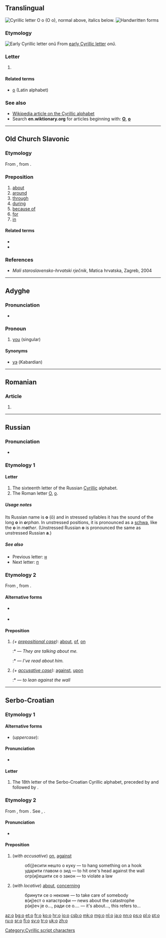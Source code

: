 {{Cyrillic character info|hex=43e|name=CYRILLIC SMALL LETTER O}}
{{also|Appendix:Variations of "o"}}
==Translingual==
[[Image:Cyrillic O.png|thumb|right|Cyrillic letter '''О о''' (''О о''), normal above, italics below.]]
[[File:16-Russian alphabet-О о.svg|thumb|Handwritten forms]]

===Etymology===
[[Image:Early Cyrillic letter Onu.png|Early Cyrillic letter ''onŭ'']]
From [[w:Early Cyrillic alphabet|early Cyrillic letter]] ''onŭ''.

===Letter===
{{head|mul|letter|lower case||upper case|О}}

# {{non-gloss definition|Cyrillic small letter o}}

====Related terms====
* [[o]] (Latin alphabet)

===See also===
* [[w:Cyrillic alphabet|Wikipedia article on the Cyrillic alphabet]]
* Search '''en.wiktionary.org''' for articles beginning with: '''[http://en.wiktionary.org/w/index.php?title=Special%3AAllpages&from=%D0%9E&namespace=0 О]''', '''[http://en.wiktionary.org/w/index.php?title=Special%3AAllpages&from=%D0%BE&namespace=0 о]'''

[[Category:Cyrillic script characters]]

----

==Old Church Slavonic==

===Etymology===
From {{etyl|sla-pro|cu}} {{term/t|sla-pro|*o(b)}}, from {{etyl|ine-pro|cu}} {{term/t|ine-pro|*h₃ebhi}}.

===Preposition===
{{cu-prep}}

# [[about]]
# [[around]]
# [[through]]
# [[during]]
# [[because of]]
# [[for]]
# [[in]]

====Related terms====
* {{l|cu|об}}
* {{l|cu|объ}}

===References===
* ''Mali staroslavensko-hrvatski rječnik'', Matica hrvatska, Zagreb, 2004

----

==Adyghe==

===Pronunciation===
* {{IPA|[wa]|lang=ady}}

===Pronoun===
{{head|ady|pronoun}}

# [[you]] (singular)

====Synonyms====
* [[уэ]] (Kabardian)

----

==Romanian==

===Article===
{{head|ro|article|sc=Cyrl}}

# {{ro-Cyrillic of|o}}

----

==Russian==

===Pronunciation===
* {{audio|Ru-о.ogg|Audio}}

===Etymology 1===
====Letter====
{{head|ru|letter|lower case||upper case|О}}

# The sixteenth letter of the Russian [[Cyrillic]] alphabet.
# The Roman letter [[O]], [[o]].

=====Usage notes=====
Its Russian name is '''о''' (ō) and in stressed syllables it has the sound of the long '''o''' in '''''o'''rphan''. In unstressed positions, it is pronounced as a [[schwa]], like the '''o''' in ''m'''o'''ther''. (Unstressed Russian '''о''' is pronounced the same as unstressed Russian '''а'''.)

=====See also=====
* Previous letter: [[н#Russian|н]]
* Next letter: [[п#Russian|п]]

===Etymology 2===
From {{etyl|sla-pro|ru}} {{term/t|sla-pro|*o(b)}}, from {{etyl|ine-pro|ru}} {{term/t|ine-pro|*h₃ebhi}}.

====Alternative forms====
* {{l|ru|об}} {{qualifier|before vowels}}
* {{l|ru|обо}} {{qualifier|before some difficult consonant clusters such as ''мн-'' and ''вс-''}}

====Preposition====
{{head|ru|preposition}}

# ''(+ [[prepositional case]])'': [[about]], [[of]], [[on]]
#:* {{lang|ru|Они́ [[говорить|говоря́т]] обо [[я#Russian|мне́]]}} — ''They are talking about me.''
#:* {{lang|ru|[[я|Я]] [[читать|чита́л]] о [[он|нём]]}} — ''I’ve read about him.''
# ''(+ [[accusative case]])'': [[against]], [[upon]]
#:* {{lang|ru|[[опираться|опира́ться]] о [[стена|сте́ну]]}} — ''to lean against the wall''

{{catlangcode|ru|Letter names|Cyrillic letter names|Latin letter names}}

----

==Serbo-Croatian==

===Etymology 1===

====Alternative forms====
* (''uppercase''): {{l|sh|О}}

====Pronunciation====
* {{qualifier|phoneme}} {{IPA|/o/|lang=sh}}

====Letter====
{{sh-letter|c|o}}

# The 18th letter of the Serbo-Croatian Cyrillic alphabet, preceded by {{l|sh|њ|sc=Cyrl}} and followed by {{l|sh|п|sc=Cyrl}}.

===Etymology 2===
From {{etyl|sla-pro|sh}} {{term/t|sla-pro|*o(b)}}, from {{etyl|ine-pro|sh}} {{term/t|ine-pro|*h₃ebhi}}. See {{term|sc=Cyrl|о-|lang=sh}}, {{term|sc=Cyrl|об-|lang=sh}}.

====Pronunciation====
* {{IPA|/o/|lang=sh}}

====Preposition====
{{sh-preposition|c|o}}

# (''with accusative'') [[on]], [[against]]
#: об(ј)есити нешто о куку — to hang something on a hook
#: ударити главом о зид — to hit one's head against the wall
#: огр(иј)ешити се о закон — to violate a law
# (''with locative'') [[about]], [[concerning]]
#: бринути се о некоме — to take care of somebody
#: в(иј)ест о катастрофи — news about the catastrophe
#: р(иј)еч је о..., ради се о.... — it's about..., this refers to...

[[az:о]]
[[bg:о]]
[[et:о]]
[[fr:о]]
[[ko:о]]
[[hr:о]]
[[io:о]]
[[csb:о]]
[[mk:о]]
[[mg:о]]
[[nl:о]]
[[ja:о]]
[[nn:о]]
[[ps:о]]
[[pl:о]]
[[pt:о]]
[[ru:о]]
[[sr:о]]
[[fi:о]]
[[sv:о]]
[[tr:о]]
[[uk:о]]
[[zh:о]]